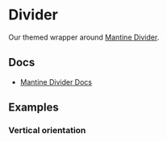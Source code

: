 
<Meta of={DividerStories} />

# Divider

Our themed wrapper around [Mantine Divider](https://v6.mantine.dev/core/divider/).

## Docs

- [Mantine Divider Docs](https://v6.mantine.dev/core/divider/)

## Examples

<Canvas>
  <Story of={DividerStories.Default} />
</Canvas>

### Vertical orientation

<Canvas>
  <Story of={DividerStories.VerticalOrientation} />
</Canvas>
